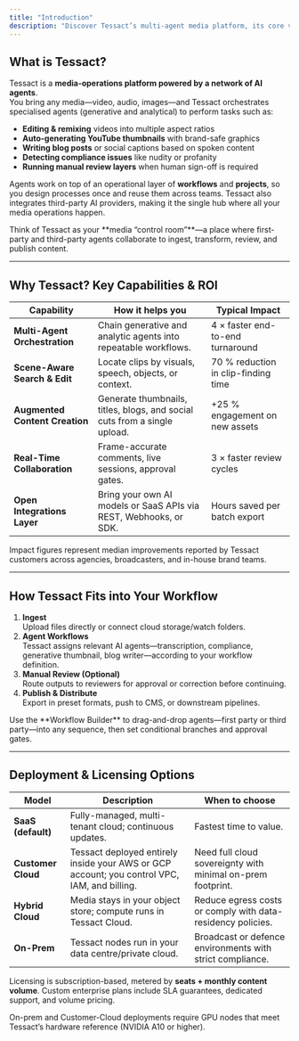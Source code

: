 ```yaml
---
title: "Introduction"
description: "Discover Tessact’s multi-agent media platform, its core value drivers, and the deployment models that let you run workflows and AI agents at any scale."
---
```


## What is Tessact?

Tessact is a **media-operations platform powered by a network of AI agents**.\
You bring any media—video, audio, images—and Tessact orchestrates specialised agents (generative and analytical) to perform tasks such as:

- **Editing & remixing** videos into multiple aspect ratios
- **Auto-generating YouTube thumbnails** with brand-safe graphics
- **Writing blog posts** or social captions based on spoken content
- **Detecting compliance issues** like nudity or profanity
- **Running manual review layers** when human sign-off is required

Agents work on top of an operational layer of **workflows** and **projects**, so you design processes once and reuse them across teams. Tessact also integrates third-party AI providers, making it the single hub where all your media operations happen.

<Info>
  Think of Tessact as your **media “control room”**—a place where first-party and third-party agents collaborate to ingest, transform, review, and publish content.
</Info>

---

## Why Tessact? Key Capabilities & ROI

| Capability                     | How it helps you                                                          | Typical Impact                    |
| ------------------------------ | ------------------------------------------------------------------------- | ----------------------------------- |
| **Multi-Agent Orchestration**  | Chain generative and analytic agents into repeatable workflows.           | 4 × faster end-to-end turnaround    |
| **Scene-Aware Search & Edit**  | Locate clips by visuals, speech, objects, or context.                     | 70 % reduction in clip-finding time |
| **Augmented Content Creation** | Generate thumbnails, titles, blogs, and social cuts from a single upload. | \+25 % engagement on new assets     |
| **Real-Time Collaboration**    | Frame-accurate comments, live sessions, approval gates.                   | 3 × faster review cycles            |
| **Open Integrations Layer**    | Bring your own AI models or SaaS APIs via REST, Webhooks, or SDK.         | Hours saved per batch export        |

<Note>
  Impact figures represent median improvements reported by Tessact customers across agencies, broadcasters, and in-house brand teams.
</Note>

---

## How Tessact Fits into Your Workflow

1. **Ingest**\
   Upload files directly or connect cloud storage/watch folders.
2. **Agent Workflows**\
   Tessact assigns relevant AI agents—transcription, compliance, generative thumbnail, blog writer—according to your workflow definition.
3. **Manual Review (Optional)**\
   Route outputs to reviewers for approval or correction before continuing.
4. **Publish & Distribute**\
   Export in preset formats, push to CMS, or downstream pipelines.

<Tip>
  Use the **Workflow Builder** to drag-and-drop agents—first party or third party—into any sequence, then set conditional branches and approval gates.
</Tip>

---

## Deployment & Licensing Options

| Model              | Description                                                                                  | When to choose                                              |
| ------------------ | -------------------------------------------------------------------------------------------- | ----------------------------------------------------------- |
| **SaaS (default)** | Fully-managed, multi-tenant cloud; continuous updates.                                       | Fastest time to value.                                      |
| **Customer Cloud** | Tessact deployed entirely inside your AWS or GCP account; you control VPC, IAM, and billing. | Need full cloud sovereignty with minimal on-prem footprint. |
| **Hybrid Cloud**   | Media stays in your object store; compute runs in Tessact Cloud.                             | Reduce egress costs or comply with data-residency policies. |
| **On-Prem**        | Tessact nodes run in your data centre/private cloud.                                         | Broadcast or defence environments with strict compliance.   |

Licensing is subscription-based, metered by **seats \+ monthly content volume**. Custom enterprise plans include SLA guarantees, dedicated support, and volume pricing.

<Warning>
  On-prem and Customer-Cloud deployments require GPU nodes that meet Tessact’s hardware reference (NVIDIA A10 or higher).
</Warning>